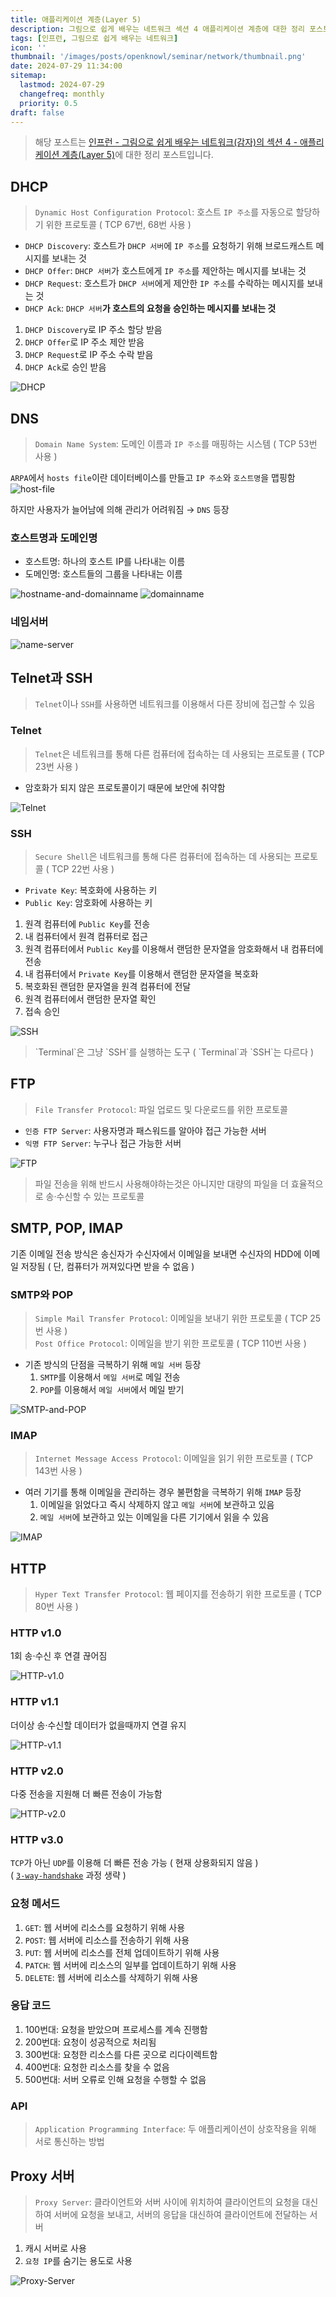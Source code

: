 ```yaml
---
title: 애플리케이션 계층(Layer 5)
description: 그림으로 쉽게 배우는 네트워크 섹션 4 애플리케이션 계층에 대한 정리 포스트입니다.
tags: [인프런, 그림으로 쉽게 배우는 네트워크]
icon: ''
thumbnail: '/images/posts/openknowl/seminar/network/thumbnail.png'
date: 2024-07-29 11:34:00
sitemap:
  lastmod: 2024-07-29
  changefreq: monthly
  priority: 0.5
draft: false
---
```



> 해당 포스트는 [인프런 - 그림으로 쉽게 배우는 네트워크(감자)의 섹션 4 - 애플리케이션 계층(Layer 5)](https://www.inflearn.com/course/%EA%B7%B8%EB%A6%BC%EC%9C%BC%EB%A1%9C-%EC%89%BD%EA%B2%8C-%EB%B0%B0%EC%9A%B0%EB%8A%94-%EB%84%A4%ED%8A%B8%EC%9B%8C%ED%81%AC)에 대한 정리 포스트입니다.

## DHCP
> `Dynamic Host Configuration Protocol`: 호스트 `IP 주소`를 자동으로 할당하기 위한 프로토콜 ( TCP 67번, 68번 사용 )

+ `DHCP Discovery`: 호스트가 `DHCP 서버`에 `IP 주소`를 요청하기 위해 브로드캐스트 메시지를 보내는 것
+ `DHCP Offer`: `DHCP 서버`가 호스트에게 `IP 주소`를 제안하는 메시지를 보내는 것
+ `DHCP Request`: 호스트가 `DHCP 서버`에게 제안한 `IP 주소`를 수락하는 메시지를 보내는 것
+ `DHCP Ack`: `DHCP 서버`**가 호스트의 요청을 승인하는 메시지를 보내는 것**

1. `DHCP Discovery`로 IP 주소 할당 받음
2. `DHCP Offer`로 IP 주소 제안 받음
3. `DHCP Request`로 IP 주소 수락 받음
4. `DHCP Ack`로 승인 받음

![DHCP](/images/posts/openknowl/seminar/network/section-04/DHCP.png)

## DNS
> `Domain Name System`: 도메인 이름과 `IP 주소`를 매핑하는 시스템 ( TCP 53번 사용 )

`ARPA`에서 `hosts file`이란 데이터베이스를 만들고 `IP 주소`와 `호스트명`을 맵핑함
![host-file](/images/posts/openknowl/seminar/network/section-04/host-file.png)

하지만 사용자가 늘어남에 의해 관리가 어려워짐
→ `DNS` 등장

### 호스트명과 도메인명
+ 호스트명: 하나의 호스트 IP를 나타내는 이름
+ 도메인명: 호스트들의 그룹을 나타내는 이름

![hostname-and-domainname](/images/posts/openknowl/seminar/network/section-04/hostname-and-domainname.png)
![domainname](/images/posts/openknowl/seminar/network/section-04/domainname.png)

### 네임서버
![name-server](/images/posts/openknowl/seminar/network/section-04/name-server.png)

## Telnet과 SSH
> `Telnet`이나 `SSH`를 사용하면 네트워크를 이용해서 다른 장비에 접근할 수 있음

### Telnet
> `Telnet`은 네트워크를 통해 다른 컴퓨터에 접속하는 데 사용되는 프로토콜 ( TCP 23번 사용 )

+ 암호화가 되지 않은 프로토콜이기 때문에 보안에 취약함

![Telnet](/images/posts/openknowl/seminar/network/section-04/Telnet.png)

### SSH
> `Secure Shell`은 네트워크를 통해 다른 컴퓨터에 접속하는 데 사용되는 프로토콜 ( TCP 22번 사용 )

+ `Private Key`: 복호화에 사용하는 키
+ `Public Key`: 암호화에 사용하는 키

1. 원격 컴퓨터에 `Public Key`를 전송
2. 내 컴퓨터에서 원격 컴퓨터로 접근
3. 원격 컴퓨터에서 `Public Key`를 이용해서 랜덤한 문자열을 암호화해서 내 컴퓨터에 전송
4. 내 컴퓨터에서 `Private Key`를 이용해서 랜덤한 문자열을 복호화
5. 복호화된 랜덤한 문자열을 원격 컴퓨터에 전달
6. 원격 컴퓨터에서 랜덤한 문자열 확인
7. 접속 승인

![SSH](/images/posts/openknowl/seminar/network/section-04/SSH.png)

<Blockquote type="tip">
`Terminal`은 그냥 `SSH`를 실행하는 도구 ( `Terminal`과 `SSH`는 다르다 )
</Blockquote>

## FTP
> `File Transfer Protocol`: 파일 업로드 및 다운로드를 위한 프로토콜

+ `인증 FTP Server`: 사용자명과 패스워드를 알아야 접근 가능한 서버
+ `익명 FTP Server`: 누구나 접근 가능한 서버

![FTP](/images/posts/openknowl/seminar/network/section-04/FTP.png)

<Blockquote type="tip">
파일 전송을 위해 반드시 사용해야하는것은 아니지만 대량의 파일을 더 효율적으로 송·수신할 수 있는 프로토콜
</Blockquote>

## SMTP, POP, IMAP
기존 이메일 전송 방식은 송신자가 수신자에서 이메일을 보내면 수신자의 HDD에 이메일 저장됨
( 단, 컴퓨터가 꺼져있다면 받을 수 없음 )

### SMTP와 POP
> `Simple Mail Transfer Protocol`: 이메일을 보내기 위한 프로토콜 ( TCP 25번 사용 )<br />
> `Post Office Protocol`: 이메일을 받기 위한 프로토콜 ( TCP 110번 사용 )<br />

+ 기존 방식의 단점을 극복하기 위해 `메일 서버` 등장
  1. `SMTP`를 이용해서 `메일 서버`로 메일 전송
  2. `POP`를 이용해서 `메일 서버`에서 메일 받기

![SMTP-and-POP](/images/posts/openknowl/seminar/network/section-04/SMTP-and-POP.png)

### IMAP
> `Internet Message Access Protocol`: 이메일을 읽기 위한 프로토콜 ( TCP 143번 사용 )

+ 여러 기기를 통해 이메일을 관리하는 경우 불편함을 극복하기 위해 `IMAP` 등장
  1. 이메일을 읽었다고 즉시 삭제하지 않고 `메일 서버`에 보관하고 있음
  2. `메일 서버`에 보관하고 있는 이메일을 다른 기기에서 읽을 수 있음

![IMAP](/images/posts/openknowl/seminar/network/section-04/IMAP.png)

## HTTP
> `Hyper Text Transfer Protocol`: 웹 페이지를 전송하기 위한 프로토콜 ( TCP 80번 사용 )

### HTTP v1.0
1회 송·수신 후 연결 끊어짐

![HTTP-v1.0](/images/posts/openknowl/seminar/network/section-04/HTTP-v1.0.png)

### HTTP v1.1
더이상 송·수신할 데이터가 없을때까지 연결 유지

![HTTP-v1.1](/images/posts/openknowl/seminar/network/section-04/HTTP-v1.1.png)

### HTTP v2.0
다중 전송을 지원해 더 빠른 전송이 가능함

![HTTP-v2.0](/images/posts/openknowl/seminar/network/section-04/HTTP-v2.0.png)

### HTTP v3.0
`TCP`가 아닌 `UDP`를 이용해 더 빠른 전송 가능 ( 현재 상용화되지 않음 )<br />
( [`3-way-handshake`](/blog/posts/openknowl/seminar/network/section-03#3-way-handshake) 과정 생략 )

### 요청 메서드
1. `GET`: 웹 서버에 리소스를 요청하기 위해 사용
2. `POST`: 웹 서버에 리소스를 전송하기 위해 사용
3. `PUT`: 웹 서버에 리소스를 전체 업데이트하기 위해 사용
4. `PATCH`: 웹 서버에 리소스의 일부를 업데이트하기 위해 사용
5. `DELETE`: 웹 서버에 리소스를 삭제하기 위해 사용

### 응답 코드
1. 100번대: 요청을 받았으며 프로세스를 계속 진행함
2. 200번대: 요청이 성공적으로 처리됨
3. 300번대: 요청한 리소스를 다른 곳으로 리다이렉트함
4. 400번대: 요청한 리소스를 찾을 수 없음
5. 500번대: 서버 오류로 인해 요청을 수행할 수 없음

### API
> `Application Programming Interface`: 두 애플리케이션이 상호작용을 위해 서로 통신하는 방법

## Proxy 서버
> `Proxy Server`: 클라이언트와 서버 사이에 위치하여 클라이언트의 요청을 대신하여 서버에 요청을 보내고, 서버의 응답을 대신하여 클라이언트에 전달하는 서버

1. 캐시 서버로 사용
2. `요청 IP`를 숨기는 용도로 사용

![Proxy-Server](/images/posts/openknowl/seminar/network/section-04/Proxy-Server.png)

